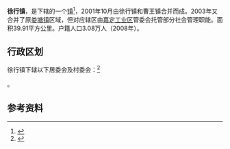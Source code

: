 {{中国乡级行政区
|景观照片文件名 = 
|景观照片描述 = 
|汉语拼音 = 
|其他语言 = 
|其他语言名称 = 
|旧称 = 
|地名出处 = 
|位置图文件名 = 
|位置图描述 = 
|自定义图片= 
|建置时间 = 
|政府驻地 = 
|毗邻 = 
|总面积 = 39.91平方公里
|总人口 = 
|总人口年份 = 
|户籍人口 = 
|户籍人口年份 = 
|常住人口 = 
|常住人口年份 = 
|人口密度 = 
|GDP = 
|GDP年份 = 
|邮政编码 = 
|电话区号 = 21
|官方网站 =
|网站名称 = 
|31/01/14/109/000}}

'''徐行镇'''，是{{PRC admin/fullname|31/01/14/109/000|3}}下辖的一个[[行政建制镇|镇]]<ref>{{PRC admin/ref sgc|{{PRC admin/parent|31/01/14/109/000}}}}</ref>，2001年10月由徐行镇和曹王镇合并而成。2003年又合并了原[[娄塘镇|娄塘镇]]区域，但对应辖区由[[嘉定工业区|嘉定工业区]]管委会托管部分社会管理职能。面积39.91平方公里。户籍人口3.08万人（2008年）。

== 行政区划 ==

徐行镇下辖以下居委会及村委会：<ref>{{PRC admin/ref sgc|31/01/14/109/000}}</ref>

{{PRC admin/children|31/01/14/109/000}}。

== 参考资料 ==

{{reflist}}

{{行政区划小作品}}
{{PRC admin/navcat|31/01/14/109/000}}